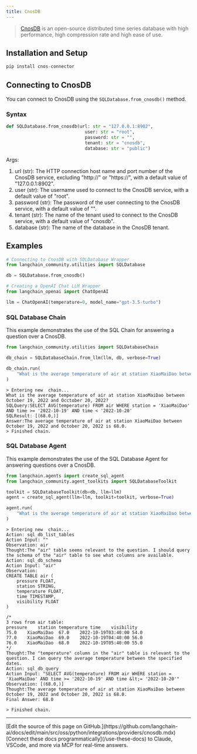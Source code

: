 ```yaml
---
title: CnosDB
---
```


> [CnosDB](https://github.com/cnosdb/cnosdb) is an open-source distributed time series database with high performance, high compression rate and high ease of use.

## Installation and Setup

```python
pip install cnos-connector
```

## Connecting to CnosDB
You can connect to CnosDB using the `SQLDatabase.from_cnosdb()` method.
### Syntax
```python
def SQLDatabase.from_cnosdb(url: str = "127.0.0.1:8902",
                              user: str = "root",
                              password: str = "",
                              tenant: str = "cnosdb",
                              database: str = "public")
```
Args:
1. url (str): The HTTP connection host name and port number of the CnosDB
                service, excluding "http://" or "https://", with a default value
                of "127.0.0.1:8902".
2. user (str): The username used to connect to the CnosDB service, with a
                default value of "root".
3. password (str): The password of the user connecting to the CnosDB service,
                with a default value of "".
4. tenant (str): The name of the tenant used to connect to the CnosDB service,
                with a default value of "cnosdb".
5. database (str): The name of the database in the CnosDB tenant.
## Examples
```python
# Connecting to CnosDB with SQLDatabase Wrapper
from langchain_community.utilities import SQLDatabase

db = SQLDatabase.from_cnosdb()
```
```python
# Creating a OpenAI Chat LLM Wrapper
from langchain_openai import ChatOpenAI

llm = ChatOpenAI(temperature=0, model_name="gpt-3.5-turbo")
```

### SQL Database Chain
This example demonstrates the use of the SQL Chain for answering a question over a CnosDB.
```python
from langchain_community.utilities import SQLDatabaseChain

db_chain = SQLDatabaseChain.from_llm(llm, db, verbose=True)

db_chain.run(
    "What is the average temperature of air at station XiaoMaiDao between October 19, 2022 and Occtober 20, 2022?"
)
```
```shell
> Entering new  chain...
What is the average temperature of air at station XiaoMaiDao between October 19, 2022 and Occtober 20, 2022?
SQLQuery:SELECT AVG(temperature) FROM air WHERE station = 'XiaoMaiDao' AND time >= '2022-10-19' AND time < '2022-10-20'
SQLResult: [(68.0,)]
Answer:The average temperature of air at station XiaoMaiDao between October 19, 2022 and October 20, 2022 is 68.0.
> Finished chain.
```
### SQL Database Agent
This example demonstrates the use of the SQL Database Agent for answering questions over a CnosDB.
```python
from langchain.agents import create_sql_agent
from langchain_community.agent_toolkits import SQLDatabaseToolkit

toolkit = SQLDatabaseToolkit(db=db, llm=llm)
agent = create_sql_agent(llm=llm, toolkit=toolkit, verbose=True)
```
```python
agent.run(
    "What is the average temperature of air at station XiaoMaiDao between October 19, 2022 and Occtober 20, 2022?"
)
```
```shell
> Entering new  chain...
Action: sql_db_list_tables
Action Input: ""
Observation: air
Thought:The "air" table seems relevant to the question. I should query the schema of the "air" table to see what columns are available.
Action: sql_db_schema
Action Input: "air"
Observation:
CREATE TABLE air (
	pressure FLOAT,
	station STRING,
	temperature FLOAT,
	time TIMESTAMP,
	visibility FLOAT
)

/*
3 rows from air table:
pressure	station	temperature	time	visibility
75.0	XiaoMaiDao	67.0	2022-10-19T03:40:00	54.0
77.0	XiaoMaiDao	69.0	2022-10-19T04:40:00	56.0
76.0	XiaoMaiDao	68.0	2022-10-19T05:40:00	55.0
*/
Thought:The "temperature" column in the "air" table is relevant to the question. I can query the average temperature between the specified dates.
Action: sql_db_query
Action Input: "SELECT AVG(temperature) FROM air WHERE station = 'XiaoMaiDao' AND time >= '2022-10-19' AND time &lt;= '2022-10-20'"
Observation: [(68.0,)]
Thought:The average temperature of air at station XiaoMaiDao between October 19, 2022 and October 20, 2022 is 68.0.
Final Answer: 68.0

> Finished chain.
```

---

<Callout icon="pen-to-square" iconType="regular">
    [Edit the source of this page on GitHub.](https://github.com/langchain-ai/docs/edit/main/src/oss/python/integrations/providers/cnosdb.mdx)
</Callout>
<Tip icon="terminal" iconType="regular">
    [Connect these docs programmatically](/use-these-docs) to Claude, VSCode, and more via MCP for    real-time answers.
</Tip>
